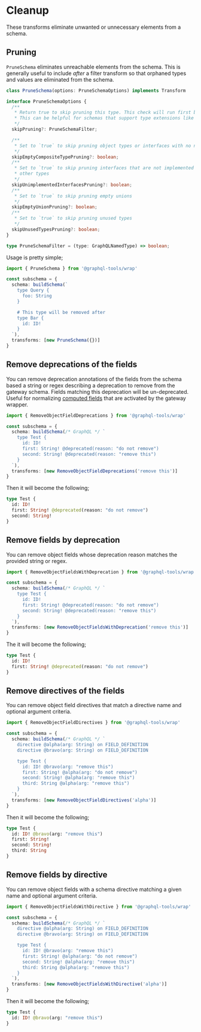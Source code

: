 # Cleanup

These transforms eliminate unwanted or unnecessary elements from a schema.

## Pruning

`PruneSchema` eliminates unreachable elements from the schema. This is generally useful to include
_after_ a filter transform so that orphaned types and values are eliminated from the schema.

```ts
class PruneSchema(options: PruneSchemaOptions) implements Transform

interface PruneSchemaOptions {
  /**
   * Return true to skip pruning this type. This check will run first before any other options.
   * This can be helpful for schemas that support type extensions like Apollo Federation.
   */
  skipPruning?: PruneSchemaFilter;

  /**
   * Set to `true` to skip pruning object types or interfaces with no no fields
   */
  skipEmptyCompositeTypePruning?: boolean;
  /**
   * Set to `true` to skip pruning interfaces that are not implemented by any
   * other types
   */
  skipUnimplementedInterfacesPruning?: boolean;
  /**
   * Set to `true` to skip pruning empty unions
   */
  skipEmptyUnionPruning?: boolean;
  /**
   * Set to `true` to skip pruning unused types
   */
  skipUnusedTypesPruning?: boolean;
}

type PruneSchemaFilter = (type: GraphQLNamedType) => boolean;
```

Usage is pretty simple;

```ts
import { PruneSchema } from '@graphql-tools/wrap'

const subschema = {
  schema: buildSchema(`
    type Query {
      foo: String
    }

    # This type will be removed after
    type Bar {
      id: ID!
    }
  `),
  transforms: [new PruneSchema({})]
}
```

## Remove deprecations of the fields

You can remove deprecation annotations of the fields from the schema based a string or regex
describing a deprecation to remove from the gateway schema. Fields matching this deprecation will be
un-deprecated. Useful for normalizing
[computed fields](/docs/approaches/type-merging#computed-fields) that are activated by the gateway
wrapper.

```ts
import { RemoveObjectFieldDeprecations } from '@graphql-tools/wrap'

const subschema = {
  schema: buildSchema(/* GraphQL */ `
    type Test {
      id: ID!
      first: String! @deprecated(reason: "do not remove")
      second: String! @deprecated(reason: "remove this")
    }
  `),
  transforms: [new RemoveObjectFieldDeprecations('remove this')]
}
```

Then it will become the following;

```graphql
type Test {
  id: ID!
  first: String! @deprecated(reason: "do not remove")
  second: String!
}
```

## Remove fields by deprecation

You can remove object fields whose deprecation reason matches the provided string or regex.

```ts
import { RemoveObjectFieldsWithDeprecation } from '@graphql-tools/wrap'

const subschema = {
  schema: buildSchema(/* GraphQL */ `
    type Test {
      id: ID!
      first: String! @deprecated(reason: "do not remove")
      second: String! @deprecated(reason: "remove this")
    }
  `),
  transforms: [new RemoveObjectFieldsWithDeprecation('remove this')]
}
```

The it will become the following;

```graphql
type Test {
  id: ID!
  first: String! @deprecated(reason: "do not remove")
}
```

## Remove directives of the fields

You can remove object field directives that match a directive name and optional argument criteria.

```ts
import { RemoveObjectFieldDirectives } from '@graphql-tools/wrap'

const subschema = {
  schema: buildSchema(/* GraphQL */ `
    directive @alpha(arg: String) on FIELD_DEFINITION
    directive @bravo(arg: String) on FIELD_DEFINITION

    type Test {
      id: ID! @bravo(arg: "remove this")
      first: String! @alpha(arg: "do not remove")
      second: String! @alpha(arg: "remove this")
      third: String @alpha(arg: "remove this")
    }
  `),
  transforms: [new RemoveObjectFieldDirectives('alpha')]
}
```

Then it will become the following;

```graphql
type Test {
  id: ID! @bravo(arg: "remove this")
  first: String!
  second: String!
  third: String
}
```

## Remove fields by directive

You can remove object fields with a schema directive matching a given name and optional argument
criteria.

```ts
import { RemoveObjectFieldsWithDirective } from '@graphql-tools/wrap'

const subschema = {
  schema: buildSchema(/* GraphQL */ `
    directive @alpha(arg: String) on FIELD_DEFINITION
    directive @bravo(arg: String) on FIELD_DEFINITION

    type Test {
      id: ID! @bravo(arg: "remove this")
      first: String! @alpha(arg: "do not remove")
      second: String! @alpha(arg: "remove this")
      third: String @alpha(arg: "remove this")
    }
  `),
  transforms: [new RemoveObjectFieldsWithDirective('alpha')]
}
```

Then it will become the following;

```graphql
type Test {
  id: ID! @bravo(arg: "remove this")
}
```

